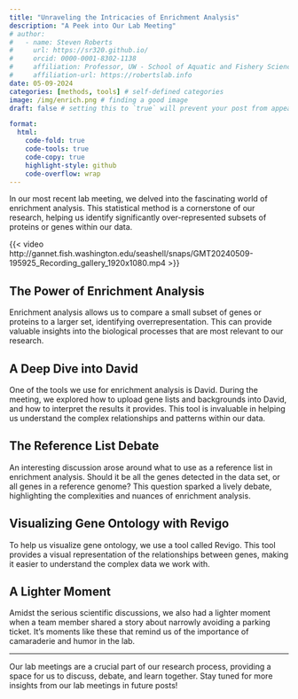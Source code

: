 ```yaml
---
title: "Unraveling the Intricacies of Enrichment Analysis"
description: "A Peek into Our Lab Meeting"
# author:
#   - name: Steven Roberts
#     url: https://sr320.github.io/
#     orcid: 0000-0001-8302-1138
#     affiliation: Professor, UW - School of Aquatic and Fishery Sciences
#     affiliation-url: https://robertslab.info
date: 05-09-2024
categories: [methods, tools] # self-defined categories
image: /img/enrich.png # finding a good image
draft: false # setting this to `true` will prevent your post from appearing on your listing page until you're ready!

format:
  html:
    code-fold: true
    code-tools: true
    code-copy: true
    highlight-style: github
    code-overflow: wrap
---
```



In our most recent lab meeting, we delved into the fascinating world of enrichment analysis. This statistical method is a cornerstone of our research, helping us identify significantly over-represented subsets of proteins or genes within our data.

{{< video http://gannet.fish.washington.edu/seashell/snaps/GMT20240509-195925_Recording_gallery_1920x1080.mp4 >}}

## The Power of Enrichment Analysis

Enrichment analysis allows us to compare a small subset of genes or proteins to a larger set, identifying overrepresentation. This can provide valuable insights into the biological processes that are most relevant to our research.

## A Deep Dive into David

One of the tools we use for enrichment analysis is David. During the meeting, we explored how to upload gene lists and backgrounds into David, and how to interpret the results it provides. This tool is invaluable in helping us understand the complex relationships and patterns within our data.

## The Reference List Debate

An interesting discussion arose around what to use as a reference list in enrichment analysis. Should it be all the genes detected in the data set, or all genes in a reference genome? This question sparked a lively debate, highlighting the complexities and nuances of enrichment analysis.

## Visualizing Gene Ontology with Revigo

To help us visualize gene ontology, we use a tool called Revigo. This tool provides a visual representation of the relationships between genes, making it easier to understand the complex data we work with.

## A Lighter Moment

Amidst the serious scientific discussions, we also had a lighter moment when a team member shared a story about narrowly avoiding a parking ticket. It's moments like these that remind us of the importance of camaraderie and humor in the lab.

------------------------------------------------------------------------

Our lab meetings are a crucial part of our research process, providing a space for us to discuss, debate, and learn together. Stay tuned for more insights from our lab meetings in future posts!
